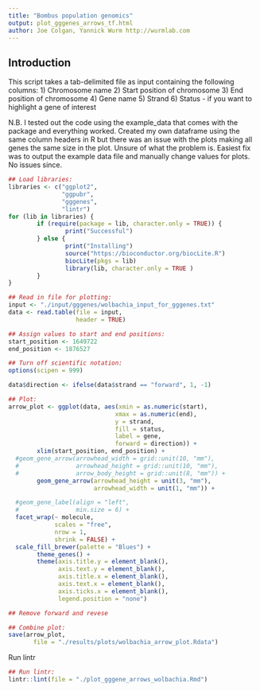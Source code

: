 ```yaml
---
title: "Bombus population genomics"
output: plot_gggenes_arrows_tf.html
author: Joe Colgan, Yannick Wurm http://wurmlab.com
---
```


## Introduction
This script takes a tab-delimited file as input containing the following columns:
1) Chromosome name
2) Start position of chromosome
3) End position of chromosome
4) Gene name
5) Strand
6) Status - if you want to highlight a gene of interest

N.B. I tested out the code using the example_data that comes with the package and everything worked. Created my own dataframe using the same column headers in R but there was an issue with the plots making all genes
the same size in the plot. Unsure of what the problem is. Easiest fix
was to output the example data file and manually change values for plots. 
No issues since. 

```r
## Load libraries:
libraries <- c("ggplot2",
               "ggpubr",
               "gggenes",
               "lintr")
for (lib in libraries) {
        if (require(package = lib, character.only = TRUE)) {
                print("Successful")
        } else {
                print("Installing")
                source("https://bioconductor.org/biocLite.R")
                biocLite(pkgs = lib)
                library(lib, character.only = TRUE )
        }
}

## Read in file for plotting:
input <- "./input/gggenes/wolbachia_input_for_gggenes.txt"
data <- read.table(file = input,
                   header = TRUE)

## Assign values to start and end positions:
start_position <- 1649722
end_position <- 1876527

## Turn off scientific notation:
options(scipen = 999)

data$direction <- ifelse(data$strand == "forward", 1, -1)

## Plot:
arrow_plot <- ggplot(data, aes(xmin = as.numeric(start),
                              xmax = as.numeric(end),
                              y = strand,
                              fill = status,
                              label = gene,
                              forward = direction)) +
        xlim(start_position, end_position) +
  #geom_gene_arrow(arrowhead_width = grid::unit(10, "mm"),
  #                arrowhead_height = grid::unit(10, "mm"),
  #                arrow_body_height = grid::unit(8, "mm")) +
        geom_gene_arrow(arrowhead_height = unit(3, "mm"),
                        arrowhead_width = unit(1, "mm")) +

  #geom_gene_label(align = "left",
  #                min.size = 6) +
  facet_wrap(~ molecule,
             scales = "free",
             nrow = 1,
             shrink = FALSE) +
  scale_fill_brewer(palette = "Blues") +
        theme_genes() +
        theme(axis.title.y = element_blank(),
              axis.text.y = element_blank(),
              axis.title.x = element_blank(),
              axis.text.x = element_blank(),
              axis.ticks.x = element_blank(),
              legend.position = "none")

## Remove forward and revese

## Combine plot:
save(arrow_plot,
       file = "./results/plots/wolbachia_arrow_plot.Rdata")
```

Run lintr

```r
## Run lintr:
lintr::lint(file = "./plot_gggene_arrows_wolbachia.Rmd")
```

